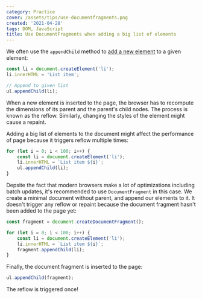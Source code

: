 ```yaml
---
category: Practice
cover: /assets/tips/use-documentfragments.png
created: '2021-04-28'
tags: DOM, JavaScript
title: Use DocumentFragments when adding a big list of elements
---
```


We often use the `appendChild` method to [add a new element](https://phuoc.ng/collection/html-dom/append-to-an-element/) to a given element:

```js
const li = document.createElement('li');
li.innerHTML = 'List item';

// Append to given list
ul.appendChild(li);
```

When a new element is inserted to the page, the browser has to recompute the dimensions of its parent and the parent's child nodes. The process is known as the reflow.
Similarly, changing the styles of the element might cause a repaint.

Adding a big list of elements to the document might affect the performance of page because it triggers reflow multiple times:

```js
for (let i = 0; i < 100; i++) {
    const li = document.createElement('li');
    li.innerHTML = `List item ${i}`;
    ul.appendChild(li);
}
```

Depsite the fact that modern browsers make a lot of optimizations including batch updates, it's recommended to use `DocumentFragment` in this case.
We create a minimal document without parent, and append our elements to it. It doesn't trigger any reflow or repaint because the document fragment hasn't been added to the page yet:

```js
const fragment = document.createDocumentFragment();

for (let i = 0; i < 100; i++) {
    const li = document.createElement('li');
    li.innerHTML = `List item ${i}`;
    fragment.appendChild(li);
}
```

Finally, the document fragment is inserted to the page:

```js
ul.appendChild(fragment);
```

The reflow is triggered once!
